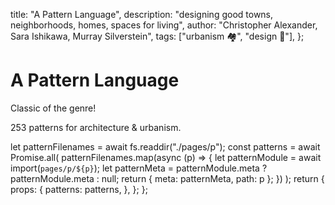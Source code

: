 
  title: "A Pattern Language",
  description: "designing good towns, neighborhoods, homes, spaces for living",
  author: "Christopher Alexander, Sara Ishikawa, Murray Silverstein",
  tags: ["urbanism 🏘️", "design 📐"],
};

<PLHead title={meta.title} description={meta.description} />

<PLNav patterns={props.patterns} currentTitle={meta.title} />

<PLMeta
  title={meta.title}
  description={meta.description}
  author={meta.author}
  tags={meta.tags}
/>

# A Pattern Language

Classic of the genre!

253 patterns for architecture & urbanism.

<PLLinks>
  <PLLink title="PatternLanguage.com" url="https://www.patternlanguage.com/" />
  <PLLink
    title="APL - online pattern cards"
    url="https://mbrock.github.io/apl/"
  />
</PLLinks>

  let patternFilenames = await fs.readdir("./pages/p");
  const patterns = await Promise.all(
    patternFilenames.map(async (p) => {
      let patternModule = await import(`pages/p/${p}`);
      let patternMeta = patternModule.meta ? patternModule.meta : null;
      return { meta: patternMeta, path: p };
    })
  );
  return {
    props: {
      patterns: patterns,
    },
  };
};
